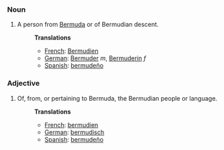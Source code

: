 ===Noun===
#A person from [[Bermuda]] or of Bermudian descent.
#:'''Translations'''
#:*[[French]]: [[Bermudien]]
#:*[[German]]: [[Bermuder]] ''m'', [[Bermuderin]] ''f''
#:*[[Spanish]]: [[bermudeño]]

===Adjective===
#Of, from, or pertaining to Bermuda, the Bermudian people or language.
#:'''Translations'''
#:*[[French]]: [[bermudien]]
#:*[[German]]: [[bermudisch]]
#:*[[Spanish]]: [[bermudeño]]